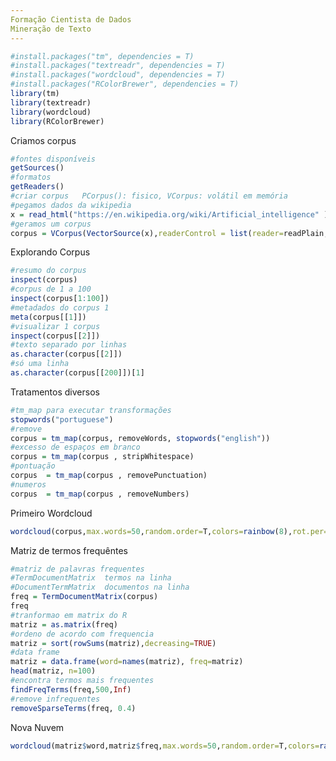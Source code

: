 ```yaml
---
Formação Cientista de Dados
Mineração de Texto
---
```

```r
#install.packages("tm", dependencies = T)
#install.packages("textreadr", dependencies = T)
#install.packages("wordcloud", dependencies = T)
#install.packages("RColorBrewer", dependencies = T)
library(tm)
library(textreadr)
library(wordcloud)
library(RColorBrewer)
```
Criamos corpus
```r
#fontes disponíveis
getSources()
#formatos
getReaders()
#criar corpus   PCorpus(): fisico, VCorpus: volátil em memória
#pegamos dados da wikipedia
x = read_html("https://en.wikipedia.org/wiki/Artificial_intelligence" )
#geramos um corpus
corpus = VCorpus(VectorSource(x),readerControl = list(reader=readPlain,language = "eng"))
```
Explorando Corpus
```r
#resumo do corpus
inspect(corpus) 
#corpus de 1 a 100
inspect(corpus[1:100])  
#metadados do corpus 1
meta(corpus[[1]])  
#visualizar 1 corpus
inspect(corpus[[2]])  
#texto separado por linhas
as.character(corpus[[2]]) 
#só uma linha
as.character(corpus[[200]])[1]
```
Tratamentos diversos
```r
#tm_map para executar transformações
stopwords("portuguese")
#remove
corpus = tm_map(corpus, removeWords, stopwords("english"))
#excesso de espaços em branco
corpus = tm_map(corpus , stripWhitespace)
#pontuação
corpus  = tm_map(corpus , removePunctuation)
#numeros
corpus  = tm_map(corpus , removeNumbers)
```
Primeiro Wordcloud
```r
wordcloud(corpus,max.words=50,random.order=T,colors=rainbow(8),rot.per=0.5,use.r.layout=T)
```
Matriz de termos frequêntes

```r
#matriz de palavras frequentes
#TermDocumentMatrix  termos na linha
#DocumentTermMatrix  documentos na linha
freq = TermDocumentMatrix(corpus)
freq
#tranformao em matrix do R
matriz = as.matrix(freq)
#ordeno de acordo com frequencia
matriz = sort(rowSums(matriz),decreasing=TRUE)
#data frame
matriz = data.frame(word=names(matriz), freq=matriz)
head(matriz, n=100)
#encontra termos mais frequentes
findFreqTerms(freq,500,Inf)
#remove infrequentes
removeSparseTerms(freq, 0.4)
```
Nova Nuvem
```r
wordcloud(matriz$word,matriz$freq,max.words=50,random.order=T,colors=rainbow(8),rot.per=0.5,use.r.layout=T)
```
